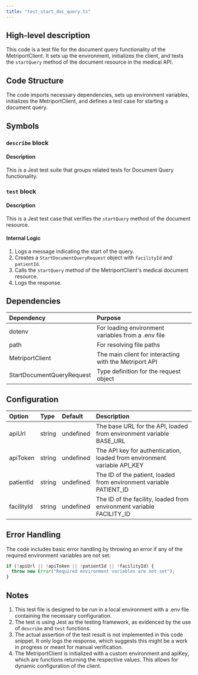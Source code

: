 ```yaml
---
title: "test_start_doc_query.ts"
---
```


## High-level description
This code is a test file for the document query functionality of the MetriportClient. It sets up the environment, initializes the client, and tests the `startQuery` method of the document resource in the medical API.

## Code Structure
The code imports necessary dependencies, sets up environment variables, initializes the MetriportClient, and defines a test case for starting a document query.

## Symbols

### `describe` block
#### Description
This is a Jest test suite that groups related tests for Document Query functionality.

### `test` block
#### Description
This is a Jest test case that verifies the `startQuery` method of the document resource.

#### Internal Logic
1. Logs a message indicating the start of the query.
2. Creates a `StartDocumentQueryRequest` object with `facilityId` and `patientId`.
3. Calls the `startQuery` method of the MetriportClient's medical document resource.
4. Logs the response.

## Dependencies
| Dependency | Purpose |
|:-----------|:--------|
| dotenv | For loading environment variables from a .env file |
| path | For resolving file paths |
| MetriportClient | The main client for interacting with the Metriport API |
| StartDocumentQueryRequest | Type definition for the request object |

## Configuration
| Option | Type | Default | Description |
|:-------|:-----|:--------|:------------|
| apiUrl | string | undefined | The base URL for the API, loaded from environment variable BASE_URL |
| apiToken | string | undefined | The API key for authentication, loaded from environment variable API_KEY |
| patientId | string | undefined | The ID of the patient, loaded from environment variable PATIENT_ID |
| facilityId | string | undefined | The ID of the facility, loaded from environment variable FACILITY_ID |

## Error Handling
The code includes basic error handling by throwing an error if any of the required environment variables are not set.

```typescript
if (!apiUrl || !apiToken || !patientId || !facilityId) {
  throw new Error("Required environment variables are not set");
}
```

## Notes
1. This test file is designed to be run in a local environment with a .env file containing the necessary configuration.
2. The test is using Jest as the testing framework, as evidenced by the use of `describe` and `test` functions.
3. The actual assertion of the test result is not implemented in this code snippet. It only logs the response, which suggests this might be a work in progress or meant for manual verification.
4. The MetriportClient is initialized with a custom environment and apiKey, which are functions returning the respective values. This allows for dynamic configuration of the client.